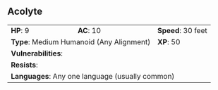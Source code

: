 ## Acolyte {#monster-acolyte}

```{=html}
<table class="table table-striped">
    <tbody>
        <tr>                    
            <td><b>HP</b>: 9</td>
            <td><b>AC</b>: 10</td>
            <td><b>Speed</b>: 30 feet</td>
        </tr>
        <tr>
            <td colspan="2"><b>Type</b>: Medium Humanoid (Any Alignment)</td>
            <td><b>XP</b>: 50</td>
        </tr>
        <tr>
            <td colspan="3"><b>Vulnerabilities</b>: </td>
        </tr>
        <tr>
            <td colspan="3"><b>Resists</b>: </td>
        </tr>
        <tr>
            <td colspan="3"><b>Languages</b>: Any one language (usually common)</td>
        </tr>
    </tbody>
</table>
```